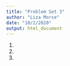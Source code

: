 ```yaml
---
title: "Problem Set 3"
author: "Liza Morse"
date: "10/2/2020"
output: html_document
---
```


1)

2)

3) 

